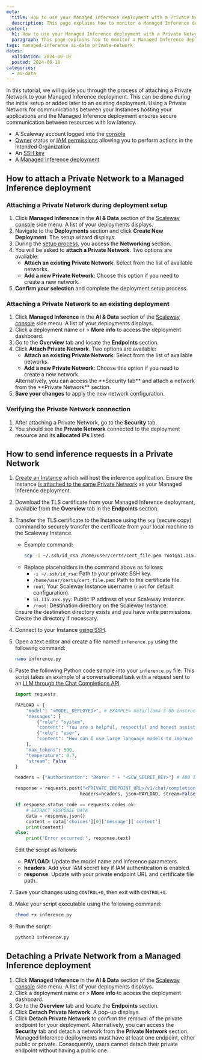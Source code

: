 ```yaml
---
meta:
  title: How to use your Managed Inference deployment with a Private Network
  description: This page explains how to monitor a Managed Inference deployment
content:
  h1: How to use your Managed Inference deployment with a Private Network
  paragraph: This page explains how to monitor a Managed Inference deployment
tags: managed-inference ai-data private-network
dates:
  validation: 2024-06-18
  posted: 2024-06-18
categories:
  - ai-data
---
```


In this tutorial, we will guide you through the process of attaching a Private Network to your Managed Inference deployment. 
This can be done during the initial setup or added later to an existing deployment.
Using a Private Network for communications between your Instances hosting your applications and the Managed Inference deployment ensures secure communication between resources with low latency.


<Macro id="requirements" />

  - A Scaleway account logged into the [console](https://console.scaleway.com)
  - [Owner](/identity-and-access-management/iam/concepts/#owner) status or [IAM permissions](/identity-and-access-management/iam/concepts/#permission) allowing you to perform actions in the intended Organization
 - An [SSH key](/identity-and-access-management/organizations-and-projects/how-to/create-ssh-key/)
  - A [Managed Inference deployment](/ai-data/managed-inference/quickstart/)


## How to attach a Private Network to a Managed Inference deployment

### Attaching a Private Network during deployment setup

1. Click **Managed Inference** in the **AI & Data** section of the [Scaleway console](https://console.scaleway.com) side menu. A list of your deployments displays.
2. Navigate to the **Deployments** section and click **Create New Deployment**. The setup wizard displays.
3. During the [setup process](/ai-data/managed-inference/how-to/create-deployment/), you access the **Networking** section.
4. You will be asked to **attach a Private Network**. Two options are available:
    - **Attach an existing Private Network**: Select from the list of available networks.
    - **Add a new Private Network**: Choose this option if you need to create a new network.
5. **Confirm your selection** and complete the deployment setup process.

### Attaching a Private Network to an existing deployment

1. Click **Managed Inference** in the **AI & Data** section of the [Scaleway console](https://console.scaleway.com) side menu. A list of your deployments displays.
2. Click a deployment name or <Icon name="more" /> > **More info** to access the deployment dashboard.
3. Go to the **Overview** tab and locate the **Endpoints** section.
4. Click **Attach Private Network**. Two options are available:
    - **Attach an existing Private Network**: Select from the list of available networks.
    - **Add a new Private Network**: Choose this option if you need to create a new network.
    <Message type="tip">
      Alternatively, you can access the **Security tab** and attach a network from the **Private Network** section.
    </Message>
5. **Save your changes** to apply the new network configuration.

### Verifying the Private Network connection

1. After attaching a Private Network, go to the **Security** tab.
2. You should see the **Private Network** connected to the deployment resource and its **allocated IPs** listed.
    <Lightbox src="scaleway-inference-pn-connected.webp" alt="A screenshot of the Scaleway console, hightlighting the Private Network configuration of the Managed Inference deployment" size="medium" />

## How to send inference requests in a Private Network

1. [Create an Instance](/compute/instances/how-to/create-an-instance/) which will host the inference application. 
    <Message type="important">
      Ensure the Instance [is attached to the same Private Network](/compute/instances/how-to/use-private-networks/) as your Managed Inference deployment.
    </Message>
2. Download the TLS certificate from your Managed Inference deployment, available from the **Overview** tab in the **Endpoints** section.
    <Lightbox src="scaleway-inference-tls-dl.webp" alt="A screenshot of the Managed Interface product overview tab in the Scaleway console, highlighting the TLS certificate download section" size="medium" />
3. Transfer the TLS certificate to the Instance using the `scp` (secure copy) command to securely transfer the certificate from your local machine to the Scaleway Instance.
   - Example command:
     ```bash
     scp -i ~/.ssh/id_rsa /home/user/certs/cert_file.pem root@51.115.xxx.yyy:/root
     ```
   - Replace placeholders in the command above as follows:
     - `-i ~/.ssh/id_rsa`: Path to your private SSH key.
     - `/home/user/certs/cert_file.pem`: Path to the certificate file.
     - `root`: Your Scaleway Instance username (`root` for default configuration).
     - `51.115.xxx.yyy`: Public IP address of your Scaleway Instance.
     - `/root`: Destination directory on the Scaleway Instance.
    <Message type="note">
      Ensure the destination directory exists and you have write permissions. Create the directory if necessary.
    </Message>
4. Connect to your Instance [using SSH](/compute/instances/how-to/connect-to-instance/).
5. Open a text editor and create a file named `inference.py` using the following command:
     ```bash
     nano inference.py
     ```
6. Paste the following Python code sample into your `inference.py` file:
    <Message type="tip">
    This script takes an example of a conversational task with a request sent to an [LLM through the Chat Completions API](/ai-data/managed-inference/reference-content/openai-compatibility/#chat-completions-api).
    </Message>
    ```py
    import requests

    PAYLOAD = {
        "model": "<MODEL_DEPLOYED>", # EXAMPLE= meta/llama-3-8b-instruct:bf16
        "messages": [
            {"role": "system",
            "content": "You are a helpful, respectful and honest assistant."},
            {"role": "user",
            "content": "How can I use large language models to improve customer service?"}
        ],
        "max_tokens": 500,
        "temperature": 0.7,
        "stream": False
    }

    headers = {"Authorization": "Bearer " + "<SCW_SECRET_KEY>"} # ADD IAM KEY IF NECESSARY

    response = requests.post("<PRIVATE_ENDPOINT_URL>/v1/chat/completions",
                            headers=headers, json=PAYLOAD, stream=False, verify='<CERT_NAME>.pem')

    if response.status_code == requests.codes.ok:
        # EXTRACT RESPONSE DATA
        data = response.json()
        content = data['choices'][0]['message']['content']
        print(content)
    else:
        print("Error occurred:", response.text)
    ```
   Edit the script as follows:
     - **PAYLOAD**: Update the model name and inference parameters.
     - **headers**: Add your IAM secret key if IAM authentication is enabled.
     - **response**: Update with your private endpoint URL and certificate file path.

7. Save your changes using `CONTROL+O`, then exit with `CONTROL+X`.
8. Make your script executable using the following command:
     ```bash
     chmod +x inference.py
     ```

9. Run the script:
     ```bash
     python3 inference.py
     ```

## Detaching a Private Network from a Managed Inference deployment

1. Click **Managed Inference** in the **AI & Data** section of the [Scaleway console](https://console.scaleway.com) side menu. A list of your deployments displays.
2. Click a deployment name or <Icon name="more" /> > **More info** to access the deployment dashboard.
3. Go to the **Overview** tab and locate the **Endpoints** section.
4. Click **Detach Private Network**. A pop-up displays.
    <Lightbox src="scaleway-inference-pn-detach.webp" alt="A screenshot of the Managed Interface product overview tab in the Scaleway console, highlighting the Private Network detach section" size="medium" />
5. Click **Detach Private Network** to confirm the removal of the private endpoint for your deployment.
    <Message type="tip">
      Alternatively, you can access the **Security** tab and detach a network from the **Private Network** section.
    </Message>
    <Message type="important">
      Managed Inference deployments must have at least one endpoint, either public or private. Consequently, users cannot detach their private endpoint without having a public one.
    </Message>
